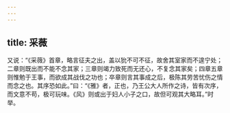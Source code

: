 ```yaml
---
---
---
```

title: 采薇
---







又说：“《采薇》首章，略言征夫之出，盖以狁不可不征，故舍其室家而不遑宁处；二章则既出而不能不念其家；三章则竭力致死而无还心，不复念其家矣；四章五章则惟勉于王事，而欲成其战伐之功也；卒章则言其事成之后，极陈其劳苦忧伤之情而念之也。其序恐如此。”曰：“《雅》者，正也，乃王公大人所作之诗，皆有次序，而文意不苟，极可玩味。《风》则或出于妇人小子之口，故但可观其大略耳。”时举。